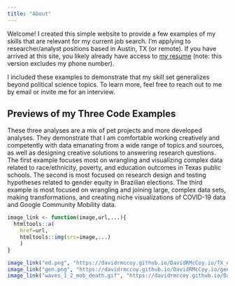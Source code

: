 ```yaml
---
title: "About"
---
```


Welcome! I created this simple website to provide a few examples of my skills that are relevant for my current job search. I'm applying to researcher/analyst positions based in Austin, TX (or remote). If you have arrived at this site, you likely already have access to [my resume](https://github.com/DavidRMcCoy/DavidRMcCoy.io/raw/main/docs/McCoy_Resume_June_2022.pdf) (note: this version excludes my phone number). 

I included these examples to demonstrate that my skill set generalizes beyond political science topics. To learn more, feel free to reach out to me by email or invite me for an interview. 

## Previews of my Three Code Examples

These three analyses are a mix of pet projects and more developed analyses. They demonstrate that I am comfortable working creatively and competently with data emanating from a wide range of topics and sources, as well as designing creative solutions to answering research questions. The first example focuses most on wrangling and visualizing complex data related to race/ethnicity, poverty, and education outcomes in Texas public schools. The second is most focused on research design and testing hypotheses related to gender equity in Brazilian elections. The third example is most focused on wrangling and joining large, complex data sets, making transformations, and creating niche visualizations of COVID-19 data and Google Community Mobility data.  
```r
image_link <- function(image,url,...){
  htmltools::a(
    href=url,
    htmltools::img(src=image,...)
    )
}

image_link("ed.png", "https://davidrmccoy.github.io/DavidRMcCoy.io/TX_ed.html", width="300px")
image_link("gen.png", "https://davidrmccoy.github.io/DavidRMcCoy.io/gender_rep.html", width="200px")
image_link("waves_1_2_mob_death.gif", "https://davidrmccoy.github.io/DavidRMcCoy.io/covid_vis.html", width="200px")

```

